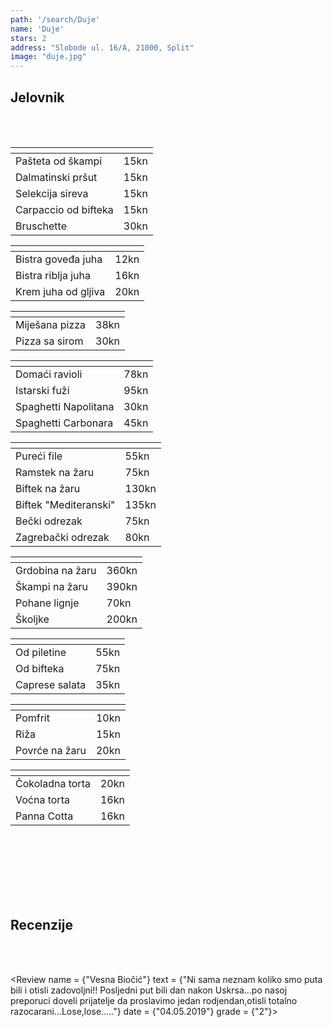 ---
path: '/search/Duje'
name: 'Duje'
stars: 2
address: "Slobode ul. 16/A, 21000, Split"
image: "duje.jpg"
---

## Jelovnik

<br></br>

<Collapse name = "Predjelo" open = "collapse show">

<table className="table table-hover" style = {{fontSize: "1.15rem"}}>
  <thead style = {{display: "none"}}><tr><th scope="col"></th><th scope="col"></th></tr></thead>
    <tbody style =  {{borderTop: "hidden"}}>
    <tr>
      <td className = "w-75" style = {{paddingLeft: "28px"}}> Pašteta od škampi </td><td> 15kn </td>
    </tr>
    <tr>
      <td className = "w-75" style = {{paddingLeft: "28px"}}> Dalmatinski pršut </td><td> 15kn </td>
    </tr>
    <tr>
      <td className = "w-75" style = {{paddingLeft: "28px"}}> Selekcija sireva </td><td> 15kn </td>
    </tr>
    <tr>
      <td className = "w-75" style = {{paddingLeft: "28px"}}> Carpaccio od bifteka </td><td> 15kn </td>
    </tr>
    <tr>
      <td className = "w-75" style = {{paddingLeft: "28px"}}> Bruschette </td><td> 30kn </td>
    </tr>
  </tbody>
</table>

</Collapse>

<Collapse name = "Juha" open = "collapse">

<table className="table table-hover" style = {{fontSize: "1.15rem"}}>
  <thead style = {{display: "none"}}><tr><th scope="col"></th><th scope="col"></th></tr></thead>
    <tbody style =  {{borderTop: "hidden"}}>
    <tr>
      <td className = "w-75" style = {{paddingLeft: "28px"}}> Bistra goveđa juha </td><td> 12kn </td>
    </tr>
    <tr>
      <td className = "w-75" style = {{paddingLeft: "28px"}}> Bistra riblja juha </td><td> 16kn </td>
    </tr>
    <tr>
      <td className = "w-75" style = {{paddingLeft: "28px"}}> Krem juha od gljiva </td><td> 20kn </td>
    </tr>
  </tbody>
</table>

</Collapse>

<Collapse name = "Pizza" open = "collapse">

<table className="table table-hover" style = {{fontSize: "1.15rem"}}>
  <thead style = {{display: "none"}}><tr><th scope="col"></th><th scope="col"></th></tr></thead>
    <tbody style =  {{borderTop: "hidden"}}>
    <tr>
      <td className = "w-75" style = {{paddingLeft: "28px"}}> Miješana pizza </td><td> 38kn </td>
    </tr>
    <tr>
      <td className = "w-75" style = {{paddingLeft: "28px"}}> Pizza sa sirom </td><td> 30kn </td>
    </tr>
  </tbody>
</table>

</Collapse>

<Collapse name = "Tjestenina" open = "collapse">

<table className="table table-hover" style = {{fontSize: "1.15rem"}}>
  <thead style = {{display: "none"}}><tr><th scope="col"></th><th scope="col"></th></tr></thead>
    <tbody style =  {{borderTop: "hidden"}}>
    <tr>
      <td className = "w-75" style = {{paddingLeft: "28px"}}> Domaći ravioli </td><td> 78kn </td>
    </tr>
    <tr>
      <td className = "w-75" style = {{paddingLeft: "28px"}}> Istarski fuži </td><td> 95kn </td>
    </tr>
    <tr>
      <td className = "w-75" style = {{paddingLeft: "28px"}}> Spaghetti Napolitana </td><td> 30kn </td>
    </tr>
    <tr>
      <td className = "w-75" style = {{paddingLeft: "28px"}}> Spaghetti Carbonara </td><td> 45kn </td>
    </tr>
  </tbody>
</table>

</Collapse>

<Collapse name = "Meso" open = "collapse">

<table className="table table-hover" style = {{fontSize: "1.15rem"}}>
  <thead style = {{display: "none"}}><tr><th scope="col"></th><th scope="col"></th></tr></thead>
    <tbody style =  {{borderTop: "hidden"}}>
    <tr>
      <td className = "w-75" style = {{paddingLeft: "28px"}}> Pureći file </td><td> 55kn </td>
    </tr>
    <tr>
      <td className = "w-75" style = {{paddingLeft: "28px"}}> Ramstek na žaru </td><td> 75kn </td>
    </tr>
    <tr>
      <td className = "w-75" style = {{paddingLeft: "28px"}}> Biftek na žaru </td><td> 130kn </td>
    </tr>
    <tr>
      <td className = "w-75" style = {{paddingLeft: "28px"}}> Biftek "Mediteranski" </td><td> 135kn </td>
    </tr>
    <tr>
      <td className = "w-75" style = {{paddingLeft: "28px"}}> Bečki odrezak </td><td> 75kn </td>
    </tr>
    <tr>
      <td className = "w-75" style = {{paddingLeft: "28px"}}> Zagrebački odrezak </td><td> 80kn </td>
    </tr>
  </tbody>
</table>

</Collapse>

<Collapse name = "Riba" open = "collapse">

<table className="table table-hover" style = {{fontSize: "1.15rem"}}>
  <thead style = {{display: "none"}}><tr><th scope="col"></th><th scope="col"></th></tr></thead>
    <tbody style =  {{borderTop: "hidden"}}>
    <tr>
      <td className = "w-75" style = {{paddingLeft: "28px"}}> Grdobina na žaru </td><td> 360kn </td>
    </tr>
    <tr>
      <td className = "w-75" style = {{paddingLeft: "28px"}}> Škampi na žaru </td><td> 390kn </td>
    </tr>
    <tr>
      <td className = "w-75" style = {{paddingLeft: "28px"}}> Pohane lignje </td><td> 70kn </td>
    </tr>
    <tr>
      <td className = "w-75" style = {{paddingLeft: "28px"}}> Školjke </td><td> 200kn </td>
    </tr>
  </tbody>
</table>

</Collapse>

<Collapse name = "Salata" open = "collapse">

<table className="table table-hover" style = {{fontSize: "1.15rem"}}>
  <thead style = {{display: "none"}}><tr><th scope="col"></th><th scope="col"></th></tr></thead>
    <tbody style =  {{borderTop: "hidden"}}>
    <tr>
      <td className = "w-75" style = {{paddingLeft: "28px"}}> Od piletine </td><td> 55kn </td>
    </tr>
    <tr>
      <td className = "w-75" style = {{paddingLeft: "28px"}}> Od bifteka </td><td> 75kn </td>
    </tr>
    <tr>
      <td className = "w-75" style = {{paddingLeft: "28px"}}> Caprese salata </td><td> 35kn </td>
    </tr>
  </tbody>
</table>

</Collapse>

<Collapse name = "Prilog" open = "collapse">

<table className="table table-hover" style = {{fontSize: "1.15rem"}}>
  <thead style = {{display: "none"}}><tr><th scope="col"></th><th scope="col"></th></tr></thead>
    <tbody style =  {{borderTop: "hidden"}}>
    <tr>
      <td className = "w-75" style = {{paddingLeft: "28px"}}> Pomfrit </td><td> 10kn </td>
    </tr>
    <tr>
      <td className = "w-75" style = {{paddingLeft: "28px"}}> Riža </td><td> 15kn </td>
    </tr>
    <tr>
      <td className = "w-75" style = {{paddingLeft: "28px"}}> Povrće na žaru </td><td> 20kn </td>
    </tr>
  </tbody>
</table>

</Collapse>

<Collapse name = "Desert" open = "collapse">

<table className="table table-hover" style = {{fontSize: "1.15rem"}}>
  <thead style = {{display: "none"}}><tr><th scope="col"></th><th scope="col"></th></tr></thead>
    <tbody style =  {{borderTop: "hidden"}}>
    <tr>
      <td className = "w-75" style = {{paddingLeft: "28px"}}> Čokoladna torta </td><td> 20kn </td>
    </tr>
    <tr>
      <td className = "w-75" style = {{paddingLeft: "28px"}}> Voćna torta </td><td> 16kn </td>
    </tr>
    <tr>
      <td className = "w-75" style = {{paddingLeft: "28px"}}> Panna Cotta </td><td> 16kn </td>
    </tr>
  </tbody>
</table>

</Collapse>

<br></br>
<br></br>
<br></br>

## Recenzije

<br></br>

<CommentBox> </CommentBox>

<Review name = {"Vesna Biočić"} 
        text = {"Ni sama neznam koliko smo puta bili i otisli zadovoljni!! Posljedni put bili dan nakon Uskrsa...po nasoj preporuci doveli prijatelje da proslavimo jedan rodjendan,otisli totalno razocarani...Lose,lose....."}
        date = {"04.05.2019"}
        grade = {"2"}></Review>